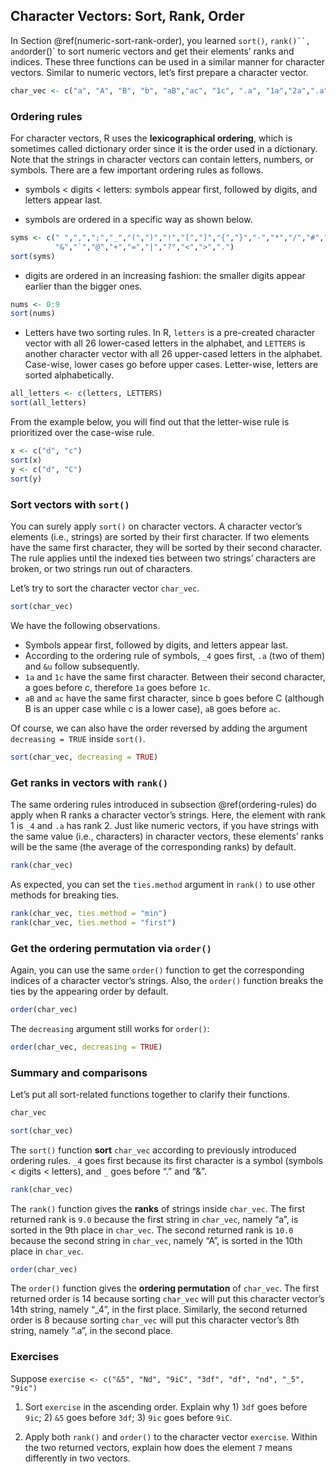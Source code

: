 ## Character Vectors: Sort, Rank, Order {#character-sort-rank-order}

In Section \@ref(numeric-sort-rank-order), you learned `sort()`, `rank()``, and `order()` to sort numeric vectors and get their elements' ranks and indices. These three functions can be used in a similar manner for character vectors. Similar to numeric vectors, let's first prepare a character vector. 

```r
char_vec <- c("a", "A", "B", "b", "aB","ac", "1c", ".a", "1a","2a",".a","&u","3","_4")
```


### Ordering rules {#ordering-rules}

For character vectors, R uses the **lexicographical ordering**, which is sometimes called dictionary order since it is the order used in a dictionary. Note that the strings in character vectors can contain letters, numbers, or symbols. There are a few important ordering rules as follows.

- symbols < digits < letters: symbols appear first, followed by digits, and letters appear last.

- symbols are ordered in a specific way as shown below.

```r
syms <- c(" ",",",";","_","(",")","!","[","]","{","}","-","*","/","#","$","%","^",
          "&","`","@","+","=","|","?","<",">",".")
sort(syms)
```

- digits are ordered in an increasing fashion: the smaller digits appear earlier than the bigger ones.

```r
nums <- 0:9
sort(nums)
```

- Letters have two sorting rules. In R, `letters` is a pre-created character vector with all 26 lower-cased letters in the alphabet, and `LETTERS` is another character vector with all 26 upper-cased letters in the alphabet. Case-wise, lower cases go before upper cases. Letter-wise, letters are sorted alphabetically. 


```r
all_letters <- c(letters, LETTERS)
sort(all_letters)
```

From the example below, you will find out that the letter-wise rule is prioritized over the case-wise rule. 

```r
x <- c("d", "c")
sort(x)
y <- c("d", "C")
sort(y)
```


### Sort vectors with `sort()`

You can surely apply `sort()` on character vectors. A character vector's elements (i.e., strings) are sorted by their first character. If two elements have the same first character, they will be sorted by their second character. The rule applies until the indexed ties between two strings' characters are broken, or two strings run out of characters.

Let's try to sort the character vector `char_vec`.

```r
sort(char_vec)
```

We have the following observations.

- Symbols appear first, followed by digits, and letters appear last.
- According to the ordering rule of symbols, `_4` goes first, `.a` (two of them) and `&u` follow subsequently.
- `1a` and `1c` have the same first character. Between their second character, a goes before c, therefore `1a` goes before `1c`.
- `aB` and `ac` have the same first character, since b goes before C (although B is an upper case while c is a lower case), `aB` goes before `ac`.

Of course, we can also have the order reversed by adding the argument `decreasing = TRUE` inside `sort()`. 

```r
sort(char_vec, decreasing = TRUE)
```

### Get ranks in vectors with `rank()`

The same ordering rules introduced in subsection \@ref(ordering-rules) do apply when R ranks a character vector's strings. Here, the element with rank 1 is `_4` and `.a` has rank 2. Just like numeric vectors, if you have strings with the same value (i.e., characters) in character vectors, these elements' ranks will be the same (the average of the corresponding ranks) by default. 

```r
rank(char_vec)
```

As expected, you can set the `ties.method` argument in `rank()` to use other methods for breaking ties. 

```r
rank(char_vec, ties.method = "min")
rank(char_vec, ties.method = "first")
```

### Get the ordering permutation via `order()`

Again, you can use the same `order()` function to get the corresponding indices of a character vector's strings. Also, the `order()` function breaks the ties by the appearing order by default. 

```r
order(char_vec)
```

The `decreasing` argument still works for `order()`:

```r
order(char_vec, decreasing = TRUE)
```

### Summary and comparisons

Let's put all sort-related functions together to clarify their functions.

```r
char_vec
```

```r
sort(char_vec)
```

The `sort()` function **sort** `char_vec` according to previously introduced ordering rules. `_4` goes first because its first character is a symbol (symbols < digits < letters), and `_` goes before "." and "&".

```r
rank(char_vec)
```

The `rank()` function gives the **ranks** of strings inside `char_vec`. The first returned rank is `9.0` because the first string in `char_vec`, namely "a", is sorted in the 9th place in `char_vec`. The second returned rank is `10.0` because the second string in `char_vec`, namely "A", is sorted in the 10th place in `char_vec`.

```r
order(char_vec)
```

The `order()` function gives the **ordering permutation** of `char_vec`. The first returned order is 14 because sorting `char_vec` will put this character vector's 14th string, namely "_4", in the first place. Similarly, the second returned order is 8 because sorting `char_vec` will put this character vector's 8th string, namely ".a", in the second place.

### Exercises

Suppose `exercise <- c("&5", "Nd", "9iC", "3df", "df", "nd", "_5", "9ic")`

1. Sort `exercise` in the  ascending order. Explain why 1) `3df` goes before `9ic`; 2) `&5` goes before `3df`; 3) `9ic` goes before `9iC`.

2. Apply both `rank()` and `order()` to the character vector `exercise`. Within the two returned vectors, explain how does the element `7` means differently in two vectors. 



